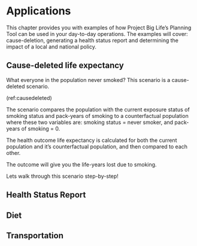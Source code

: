 # Applications

This chapter provides you with examples of how Project Big Life's Planning Tool can be used in your day-to-day operations. The examples will cover: cause-deletion, generating a health status report and determining the impact of a local and national policy.

## Cause-deleted life expectancy

What everyone in the population never smoked? This scenario is a cause-deleted scenario.

(ref:causedeleted)

The scenario compares the population with the current exposure status of smoking status and pack-years of smoking to a counterfactual population where these two variables are: smoking status = never smoker, and pack-years of smoking = 0. 

The health outcome life expectancy is calculated for both the current population and it's counterfactual population, and then compared to each other.

The outcome will give you the life-years lost due to smoking. 

Lets walk through this scenario step-by-step!

## Health Status Report

## Diet

## Transportation

